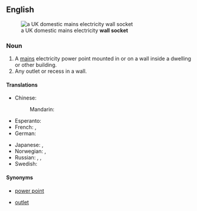 ==English==
[[File:UK BS1363 double wall socket.jpg|thumb|right|a UK domestic mains electricity '''wall socket''']]

===Noun===
{{en-noun|sg=[[wall]] [[socket]]}}

# A [[mains]] electricity power point mounted in or on a wall inside a dwelling or other building.
# Any outlet or recess in a wall.

====Translations====
{{trans-top|electricity power point}}
* Chinese:
*: Mandarin: {{t|cmn|插座|tr=chāzuò|sc=Hani}}
* Esperanto: {{t-|eo|kontaktingo}}
* French: {{t+|fr|prise|f}}, {{t-|fr|prise murale|f}}
* German: {{t+|de|Steckdose|f}}
{{trans-mid}}
* Japanese: {{t+|ja|コンセント|tr=konsento|sc=Jpan}}, {{t-|ja|ソケット|tr=soketto|sc=Jpan}}
* Norwegian: {{t-|no|stikkontakt|m}}, {{t-|no|stikk|n}}
* Russian: {{t+|ru|розетка|f|tr=rozétka|sc=Cyrl}}, {{t+|ru|электророзетка|f|tr=elektrorozétka|sc=Cyrl}}, {{t+|ru|гнездо|n|tr=gnezdó|sc=Cyrl}}
* Swedish: {{t-|sv|vägguttag|n}}
{{trans-bottom}}

====Synonyms====
* {{sense|electricity}} [[power point]]
* [[outlet]]